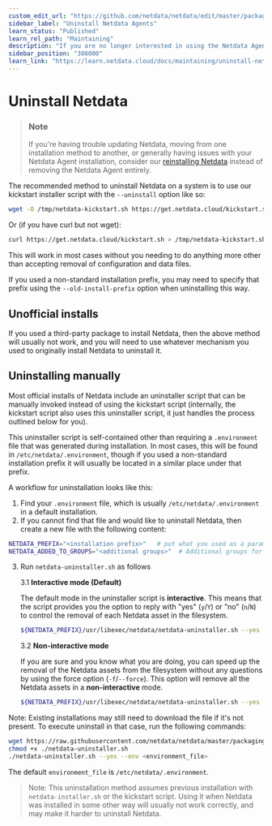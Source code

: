 ```yaml
---
custom_edit_url: "https://github.com/netdata/netdata/edit/master/packaging/installer/UNINSTALL.md"
sidebar_label: "Uninstall Netdata Agents"
learn_status: "Published"
learn_rel_path: "Maintaining"
description: "If you are no longer interested in using the Netdata Agent, use the self-contained uninstaller to remove all traces of binaries and configuration files."
sidebar_position: "308000"
learn_link: "https://learn.netdata.cloud/docs/maintaining/uninstall-netdata-agents"
---
```


# Uninstall Netdata

> ### Note 
> 
> If you're having trouble updating Netdata, moving from one installation method to another, or generally having
> issues with your Netdata Agent installation, consider our [reinstalling Netdata](/docs/maintaining/reinstall-netdata-agents) instead of removing the Netdata Agent entirely.

The recommended method to uninstall Netdata on a system is to use our kickstart installer script with the `--uninstall` option like so:

```sh
wget -O /tmp/netdata-kickstart.sh https://get.netdata.cloud/kickstart.sh && sh /tmp/netdata-kickstart.sh --uninstall
```

Or (if you have curl but not wget):

```sh
curl https://get.netdata.cloud/kickstart.sh > /tmp/netdata-kickstart.sh && sh /tmp/netdata-kickstart.sh --uninstall
```

This will work in most cases without you needing to do anything more other than accepting removal of configuration
and data files.

If you used a non-standard installation prefix, you may need to specify that prefix using the `--old-install-prefix`
option when uninstalling this way.

## Unofficial installs

If you used a third-party package to install Netdata, then the above method will usually not work, and you will
need to use whatever mechanism you used to originally install Netdata to uninstall it.

## Uninstalling manually

Most official installs of Netdata include an uninstaller script that can be manually invoked instead of using the
kickstart script (internally, the kickstart script also uses this uninstaller script, it just handles the process
outlined below for you).

This uninstaller script is self-contained other than requiring a `.environment` file that was generated during
installation. In most cases, this will be found in `/etc/netdata/.environment`, though if you used a non-standard
installation prefix it will usually be located in a similar place under that prefix.

A workflow for uninstallation looks like this:

1.  Find your `.environment` file, which is usually `/etc/netdata/.environment` in a default installation.
2.  If you cannot find that file and would like to uninstall Netdata, then create a new file with the following content:

```sh
NETDATA_PREFIX="<installation prefix>"   # put what you used as a parameter to shell installed `--install-prefix` flag. Otherwise it should be empty
NETDATA_ADDED_TO_GROUPS="<additional groups>"  # Additional groups for a user running the Netdata process
```

3.  Run `netdata-uninstaller.sh` as follows

    3.1 **Interactive mode (Default)**

    The default mode in the uninstaller script is **interactive**. This means that the script provides you
    the option to reply with "yes" (`y`/`Y`) or "no" (`n`/`N`) to control the removal of each Netdata asset in
    the filesystem.

    ```sh
    ${NETDATA_PREFIX}/usr/libexec/netdata/netdata-uninstaller.sh --yes --env <environment_file>
    ```

    3.2 **Non-interactive mode**

    If you are sure and you know what you are doing, you can speed up the removal of the Netdata assets from the
    filesystem without any questions by using the force option (`-f`/`--force`). This option will remove all the
    Netdata assets in a **non-interactive** mode.

    ```sh
    ${NETDATA_PREFIX}/usr/libexec/netdata/netdata-uninstaller.sh --yes --force --env <environment_file>
    ```

Note: Existing installations may still need to download the file if it's not present. To execute uninstall in that case,
run the following commands:

```sh
wget https://raw.githubusercontent.com/netdata/netdata/master/packaging/installer/netdata-uninstaller.sh
chmod +x ./netdata-uninstaller.sh
./netdata-uninstaller.sh --yes --env <environment_file>
```

The default `environment_file` is `/etc/netdata/.environment`.

> Note: This uninstallation method assumes previous installation with `netdata-installer.sh` or the kickstart script.
> Using it when Netdata was installed in some other way will usually not work correctly, and may make it harder to uninstall Netdata.
